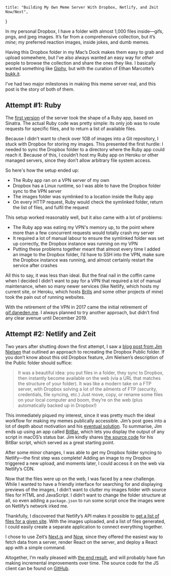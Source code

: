     title: "Building My Own Meme Server With Dropbox, Netlify, and Zeit Now/Next",
}

In my personal Dropbox, I have a folder with almost 1,000 files inside—gifs,
pngs, and jpeg images. It’s far from a comprehensive collection, but it’s
_mine_; my preferred reaction images, inside jokes, and dumb memes.

Having this Dropbox folder in my Mac’s Dock makes them easy to grab and upload
somewhere, but I’ve also always wanted an easy way for _other_ people to browse
the collection and share the ones they like. I basically wanted something like
[Giphy](https://giphy.com), but with the curation of Ethan Marcotte’s
[bukk.it](https://bukk.it).

I’ve had two major milestones in making this meme server real, and this post is
the story of both of them.

## Attempt #1: Ruby

The [first version](https://github.com/daneden/gifme) of the server took the
shape of a Ruby app, based on Sinatra. The actual Ruby code was pretty simple:
its only job was to route requests for specific files, and to return a list of
available files.

Because I didn't want to check over 1GB of images into a Git repository, I stuck
with Dropbox for storing my images. This presented the first hurdle: I needed to
sync the Dropbox folder to a directory where the Ruby app could reach it.
Because of this, I couldn’t host my Ruby app on Heroku or other managed servers,
since they don’t allow arbitrary file system access.

So here's how the setup ended up:

-   The Ruby app ran on a VPN server of my own
-   Dropbox has a Linux runtime, so I was able to have the Dropbox folder sync
    to the VPN server
-   The images folder was symlinked to a location inside the Ruby app
-   On every HTTP request, Ruby would check the symlinked folder, return the
    list of files, and fulfil the request

This setup worked reasonably well, but it also came with a lot of problems:

-   The Ruby app was eating my VPN's memory up, to the point where more than a
    few concurrent requests would totally crash my server
-   It required a lot of manual labour to ensure the symlinked folder was set up
    correctly, the Dropbox instance was running on my VPN
-   Putting these problems together meant that almost every time I added an
    image to the Dropbox folder, I’d have to SSH into the VPN, make sure the
    Dropbox instance was running, and almost certainly restart the service after
    crashes

All this to say, it was less than ideal. But the final nail in the coffin came
when I decided I didn’t want to pay for a VPN that required a lot of manual
maintenance, when so many newer services (like Netlify, which hosts my current
site, or Heroku, which hosts [Brills](https://brills.me) and some other projects
of mine) took the pain out of running websites.

With the retirement of the VPN in 2017 came the initial retirement of
[gif.daneden.me](https://gif.daneden.me). I always planned to try another
approach, but didn’t find any clear avenue until December 2019.

## Attempt #2: Netlify and Zeit

Two years after shutting down the first attempt, I saw a
[blog post from Jim Nielsen](https://blog.jim-nielsen.com/2019/netlify-public-folder-part-i-what/)
that outlined an approach to recreating the Dropbox Public folder. If you don’t
know about this old Dropbox feature, Jim Nielsen’s description of the Public
folder should suffice:

> It was a beautiful idea: you put files in a folder, they sync to Dropbox, then
> instantly become available on the web (via a URL that matches the structure of
> your folder). It was like a modern take on a FTP server, with Dropbox solving
> a lot of the ailments of FTP (security, credentials, file syncing, etc.) Just
> move, copy, or rename some files on your local computer and boom, they’re on
> the web (plus automatically backed up in Dropbox!)

This immediately piqued my interest, since it was pretty much the ideal workflow
for making my memes publically accessible. Jim’s post goes into a lot of depth
about motivation and his
[eventual solution](https://blog.jim-nielsen.com/2019/netlify-public-folder-part-iii-how/).
To summarise, Jim ends up using an app called [BitBar](https://getbitbar.com),
which lets you display the output of any script in macOS’s status bar. Jim
kindly shares
[the source code](https://github.com/jimniels/bitbar/blob/master/src/bitbar-scripts/netlify-sync.1m.js)
for his BitBar script, which served as a great starting point.

After some minor changes, I was able to get my Dropbox folder syncing to
Netlify—the first step was complete! Adding an image to my Dropbox triggered a
new upload, and moments later, I could access it on the web via Netlify’s CDN.

Now that the files were up on the web, I was faced by a new challenge. While I
wanted to have a friendly interface for searching for and displaying previews of
the images, I didn’t want to clutter my images folder with source files for HTML
and JavaScript. I didn’t want to change the folder structure at all, so even
adding a `package.json` to run some script once the images were on Netlify’s
network irked me.

Thankfully, I discovered that Netlify’s API makes it possible to
[get a list of files for a given site](https://open-api.netlify.com/#operation/listSiteFiles).
With the images uploaded, and a list of files generated, I could easily create a
separate application to connect everything together.

I chose to use Zeit’s [Next.js](https://github.com/zeit/next.js/) and
[Now](https://github.com/zeit/now), since they offered the easiest way to fetch
data from a server, render React on the server, and deploy a React app with a
simple command.

Altogether, I’m really pleased with [the end result](https://gif.daneden.me),
and will probably have fun making incremental improvements over time. The source
code for the JS client can be found on
[GitHub](https://github.com/daneden/de-gifs-client).
